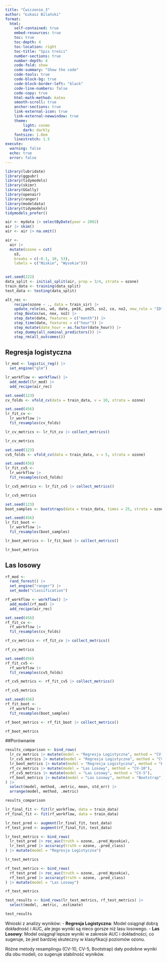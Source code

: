 ```yaml
---
title: "Ćwiczenie_3"
author: "Łukasz Bilański"
format: 
  html:
    self-contained: true
    embed-resources: true
    toc: true
    toc-depth: 4
    toc-location: right
    toc-title: "Spis treści"
    number-sections: true
    number-depth: 4
    code-fold: show
    code-summary: "Show the code"
    code-tools: true
    code-block-bg: true
    code-block-border-left: "black"
    code-line-numbers: false
    code-copy: true
    html-math-method: katex
    smooth-scroll: true
    anchor-sections: true
    link-external-icon: true
    link-external-newwindow: true
    theme:
        light: cosmo
        dark: darkly
    fontsize: 1.0em
    linestretch: 1.5
execute:
  warning: false
  echo: true
  error: false
---
```


```r
library(lubridate)
library(ggpubr)
library(tidymodels) 
library(skimr) 
library(GGally) 
library(openair) 
library(ranger)
library(modeldata)
library(tidymodels)
tidymodels_prefer()
```

```r
air <- mydata |> selectByDate(year = 2002) 
air |> skim()
air <- air |> na.omit()
```

```r
air <-
  air |>
  mutate(ozone = cut(
    o3,
    breaks = c(-0.1, 10, 53),
    labels = c("Niskie", "Wysokie")))
  
```


```r
set.seed(222)
data_split <- initial_split(air, prop = 3/4, strata = ozone)
train_data <- training(data_split)
test_data <- testing(data_split)
```


```r
alt_rec <- 
    recipe(ozone ~ ., data = train_sir) |>  
    update_role(os, wd, date, pm16, pm25, so2, co, no2, new_role = "ID") |>  
    step_BoxCox(ws, nox, no2) |>
    step_date(date, features = c("month")) |>  
    step_time(date, features = c("hour")) |>  
    step_mutate(date_hour = as.factor(date_hour)) |>  
    step_dummy(all_nominal_predictors()) |>  
    step_rm(all_outcomes())
```


## Regresja logistyczna

```r
lr_mod <- logistic_reg() |> 
  set_engine("glm")

lr_workflow <- workflow() |> 
  add_model(lr_mod) |> 
  add_recipe(air_rec)
```


```r
set.seed(123)
cv_folds <- vfold_cv(data = train_data, v = 10, strata = ozone)

set.seed(456)
lr_fit_cv <- 
  lr_workflow |> 
  fit_resamples(cv_folds)

lr_cv_metrics <- lr_fit_cv |> collect_metrics()

lr_cv_metrics
```



```r
set.seed(123)
cv5_folds <- vfold_cv(data = train_data, v = 5, strata = ozone)

set.seed(456)
lr_fit_cv5 <- 
  lr_workflow |> 
  fit_resamples(cv5_folds)

lr_cv5_metrics <- lr_fit_cv5 |> collect_metrics()

lr_cv5_metrics

```


```r
set.seed(123)
boot_samples <- bootstraps(data = train_data, times = 25, strata = ozone)

set.seed(456)
lr_fit_boot <- 
  lr_workflow |> 
  fit_resamples(boot_samples)

lr_boot_metrics <- lr_fit_boot |> collect_metrics()

lr_boot_metrics
```

## Las losowy

```r
rf_mod <- 
  rand_forest() |> 
  set_engine("ranger") |> 
  set_mode("classification")

rf_workflow <- workflow() |> 
  add_model(rf_mod) |> 
  add_recipe(air_rec)
```

```r
set.seed(456)
rf_fit_cv <- 
  rf_workflow |> 
  fit_resamples(cv_folds)

rf_cv_metrics <- rf_fit_cv |> collect_metrics()

rf_cv_metrics
```

```r
set.seed(456)
rf_fit_cv5 <- 
  rf_workflow |> 
  fit_resamples(cv5_folds)

rf_cv5_metrics <- rf_fit_cv5 |> collect_metrics()

rf_cv5_metrics
```

```r
set.seed(456)
rf_fit_boot <- 
  rf_workflow |> 
  fit_resamples(boot_samples)

rf_boot_metrics <- rf_fit_boot |> collect_metrics()

rf_boot_metrics
```

##Porównanie

```r
results_comparison <- bind_rows(
  lr_cv_metrics |> mutate(model = "Regresja Logistyczna", method = "CV-10"),
  lr_cv5_metrics |> mutate(model = "Regresja Logistyczna", method = "CV-5"),
  lr_boot_metrics |> mutate(model = "Regresja Logistyczna", method = "Bootstrap"),
  rf_cv_metrics |> mutate(model = "Las Losowy", method = "CV-10"),
  rf_cv5_metrics |> mutate(model = "Las Losowy", method = "CV-5"),
  rf_boot_metrics |> mutate(model = "Las Losowy", method = "Bootstrap")
) |>
  select(model, method, .metric, mean, std_err) |>
  arrange(model, method, .metric)

results_comparison
```


```r
lr_final_fit <- fit(lr_workflow, data = train_data)
rf_final_fit <- fit(rf_workflow, data = train_data)
```


```r
lr_test_pred <- augment(lr_final_fit, test_data)
rf_test_pred <- augment(rf_final_fit, test_data)
```


```r
lr_test_metrics <- bind_rows(
  lr_test_pred |> roc_auc(truth = ozone, .pred_Wysokie),
  lr_test_pred |> accuracy(truth = ozone, .pred_class)
) |> mutate(model = "Regresja Logistyczna")

lr_test_metrics
```


```r
rf_test_metrics <- bind_rows(
  rf_test_pred |> roc_auc(truth = ozone, .pred_Wysokie),
  rf_test_pred |> accuracy(truth = ozone, .pred_class)
) |> mutate(model = "Las Losowy")

rf_test_metrics
```


```r
test_results <- bind_rows(lr_test_metrics, rf_test_metrics) |>
  select(model, .metric, .estimate)

test_results
```

Wnioski z analizy wyników:
- **Regresja Logistyczna**: Model osiągnął dobrą dokładność i AUC, ale jego wyniki są nieco gorsze niż lasu losowego.
- **Las Losowy**: Model osiągnął lepsze wyniki w zakresie AUC i dokładności, co sugeruje, że jest bardziej skuteczny w klasyfikacji poziomów ozonu.

Różne metody resamplingu (CV-10, CV-5, Bootstrap) dały podobne wyniki dla obu modeli, co sugeruje stabilność wyników.
















